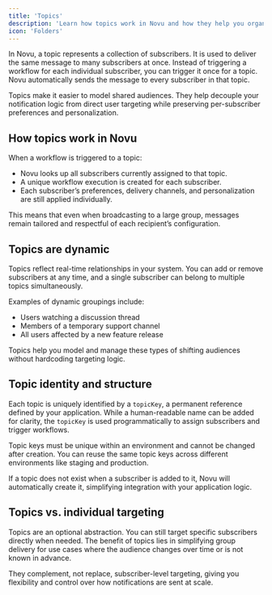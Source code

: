 ```yaml
---
title: 'Topics'
description: 'Learn how topics work in Novu and how they help you organize and target groups of subscribers efficiently.'
icon: 'Folders'
---
```


In Novu, a topic represents a collection of subscribers. It is used to deliver the same message to many subscribers at once. Instead of triggering a workflow for each individual subscriber, you can trigger it once for a topic. Novu automatically sends the message to every subscriber in that topic.

Topics make it easier to model shared audiences. They help decouple your notification logic from direct user targeting while preserving per-subscriber preferences and personalization.

## How topics work in Novu

When a workflow is triggered to a topic:

- Novu looks up all subscribers currently assigned to that topic.
- A unique workflow execution is created for each subscriber.
- Each subscriber’s preferences, delivery channels, and personalization are still applied individually.

This means that even when broadcasting to a large group, messages remain tailored and respectful of each recipient’s configuration.

## Topics are dynamic

Topics reflect real-time relationships in your system. You can add or remove subscribers at any time, and a single subscriber can belong to multiple topics simultaneously.

Examples of dynamic groupings include:
- Users watching a discussion thread
- Members of a temporary support channel
- All users affected by a new feature release

Topics help you model and manage these types of shifting audiences without hardcoding targeting logic.

## Topic identity and structure

Each topic is uniquely identified by a `topicKey`, a permanent reference defined by your application. While a human-readable name can be added for clarity, the `topicKey` is used programmatically to assign subscribers and trigger workflows.

Topic keys must be unique within an environment and cannot be changed after creation. You can reuse the same topic keys across different environments like staging and production.

If a topic does not exist when a subscriber is added to it, Novu will automatically create it, simplifying integration with your application logic.

## Topics vs. individual targeting

Topics are an optional abstraction. You can still target specific subscribers directly when needed. The benefit of topics lies in simplifying group delivery for use cases where the audience changes over time or is not known in advance.

They complement, not replace, subscriber-level targeting, giving you flexibility and control over how notifications are sent at scale.
